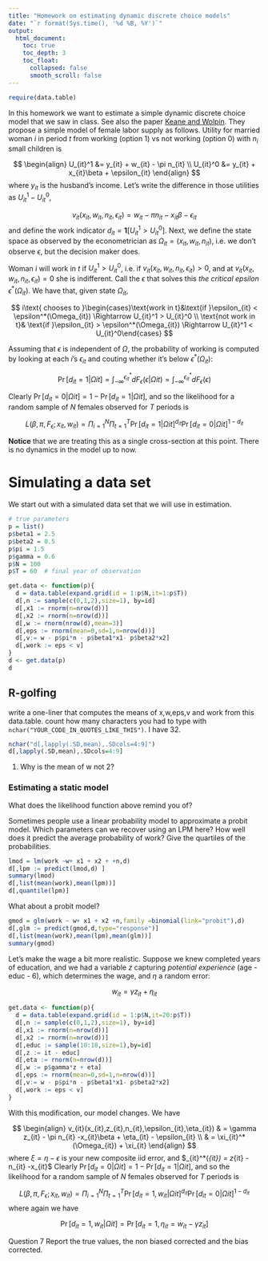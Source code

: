 ```yaml
---
title: "Homework on estimating dynamic discrete choice models"
date: "`r format(Sys.time(), '%d %B, %Y')`"
output:
  html_document:
    toc: true
    toc_depth: 3
    toc_float:
      collapsed: false
      smooth_scroll: false
---
```


```r
require(data.table)
```

In this homework we want to estimate a simple dynamic discrete choice model that we saw in class. See also the paper [Keane and Wolpin](). They propose a simple model of female labor supply as follows. Utility for married woman $i$ in period $t$ from working (option 1) vs not working (option 0) with $n_i$ small children is

$$
\begin{align}
U_{it}^1 &= y_{it} + w_{it} - \pi n_{it} \\
U_{it}^0 &= y_{it} + x_{it}\beta + \epsilon_{it} 
\end{align}
$$
where $y_{it}$ is the husband's income. Let's write the difference in those utilities as $U_{it}^1 - U_{it}^0$,

$$
v_{it}(x_{it},w_{it},n_{it},\epsilon_{it}) = w_{it} - \pi n_{it} -x_{it}\beta - \epsilon_{it} 
$$
and define the work indicator $d_{it} = \mathbf{1}[U_{it}^1 > U_{it}^0]$. Next, we define the state space as observed by the econometrician as $\Omega_{it} = (x_{it},w_{it},n_{it})$, i.e. we don't observe $\epsilon$, but the decision maker does.

Woman $i$ will work in $t$ if $U_{it}^1 > U_{it}^0$, i.e. if $v_{it}(x_{it},w_{it},n_{it},\epsilon_{it}) > 0$, and at $v_{it}(x_{it},w_{it},n_{it},\epsilon_{it}) = 0$ she is indifferent. Call the $\epsilon$ that solves this *the critical epsilon* $\epsilon^*(\Omega_{it})$. We have that, given state $\Omega_{it}$,

$$
i\text{ chooses to }\begin{cases}\text{work in t}&\text{if }\epsilon_{it} < \epsilon^*(\Omega_{it}) \Rightarrow U_{it}^1 > U_{it}^0 \\
\text{not work in t}& \text{if }\epsilon_{it} > \epsilon^*(\Omega_{it}) \Rightarrow U_{it}^1 < U_{it}^0\end{cases}
$$

Assuming that $\epsilon$ is independent of $\Omega$, the probability of working is computed by looking at each $i$'s $\epsilon_{it}$ and couting whether it's below $\epsilon^*(\Omega_{it})$:

$$
\Pr[d_{it}=1|\Omega{it}] = \int_{-\infty}^{\epsilon_{it}^*} dF_{\epsilon}(\epsilon|\Omega{it}) = \int_{-\infty}^{\epsilon_{it}^*} dF_{\epsilon}(\epsilon)
$$

Clearly $\Pr[d_{it}=0|\Omega{it}] = 1- \Pr[d_{it}=1|\Omega{it}]$, and so the likelihood for a random sample of $N$ females observed for $T$ periods is

$$
L(\beta,\pi,F_{\epsilon};x_{it},w_{it}) = \Pi_{i=1}^N \Pi_{t=1}^T \Pr[d_{it}=1|\Omega{it}]^{d_{it}} \Pr[d_{it}=0|\Omega{it}]^{1-d_{it}}
$$

**Notice** that we are treating this as a single cross-section at this point. There is no dynamics in the model up to now.

# Simulating a data set

We start out with a simulated data set that we will use in estimation.

```r
# true parameters
p = list()
p$beta1 = 2.5
p$beta2 = 0.5
p$pi = 1.5
p$gamma = 0.6
p$N = 100
p$T = 60  # final year of observation

get.data <- function(p){
  d = data.table(expand.grid(id = 1:p$N,it=1:p$T))
  d[,n := sample(c(0,1,2),size=1), by=id]
  d[,x1 := rnorm(n=nrow(d))]
  d[,x2 := rnorm(n=nrow(d))]
  d[,w := rnorm(nrow(d),mean=3)]
  d[,eps := rnorm(mean=0,sd=1,n=nrow(d))]
  d[,v:= w - p$pi*n - p$beta1*x1- p$beta2*x2]
  d[,work := eps < v]
}
d <- get.data(p)
d
```


## R-golfing

write a one-liner that computes the means of x,w,eps,v and work from this data.table. count how many characters you had to type with `nchar("YOUR_CODE_IN_QUOTES_LIKE_THIS")`. I have 32.

```r
nchar("d[,lapply(.SD,mean),.SDcols=4:9]")
d[,lapply(.SD,mean),.SDcols=4:9]
```

1. Why is the mean of w not 2?




### Estimating a static model

What does the likelihood function above remind you of?

Sometimes people use a linear probability model to approximate a probit model. Which parameters can we recover using an LPM here? How well does it predict the average probability of work? Give the quartiles of the probabilities.

```r
lmod = lm(work ~w+ x1 + x2 + +n,d)
d[,lpm := predict(lmod,d) ]
summary(lmod)
d[,list(mean(work),mean(lpm))]
d[,quantile(lpm)]
```

What about a probit model? 

```r
gmod = glm(work ~ w+ x1 + x2 +n,family =binomial(link="probit"),d)
d[,glm := predict(gmod,d,type="response")]
d[,list(mean(work),mean(lpm),mean(glm))]
summary(gmod)
```

Let's make the wage a bit more realistic. Suppose we knew completed years of education, and we had a variable $z$ capturing *potential experience* (age - educ - 6), which determines the wage, and $\eta$ a random error:

$$
w_{it} = \gamma z_{it} + \eta_{it}
$$

```r
get.data <- function(p){
  d = data.table(expand.grid(id = 1:p$N,it=20:p$T))
  d[,n := sample(c(0,1,2),size=1), by=id]
  d[,x1 := rnorm(n=nrow(d))]
  d[,x2 := rnorm(n=nrow(d))]
  d[,educ := sample(10:18,size=1),by=id]
  d[,z := it - educ]
  d[,eta := rnorm(n=nrow(d))]
  d[,w := p$gamma*z + eta]
  d[,eps := rnorm(mean=0,sd=1,n=nrow(d))]
  d[,v:= w - p$pi*n - p$beta1*x1- p$beta2*x2]
  d[,work := eps < v]
}
```

With this modification, our model changes. We have

$$
\begin{align}
v_{it}(x_{it},z_{it},n_{it},\epsilon_{it},\eta_{it}) & = \gamma z_{it} - \pi n_{it} -x_{it}\beta + \eta_{it} - \epsilon_{it} \\
& = \xi_{it}^*(\Omega_{it}) + \xi_{it}
\end{align}
$$
where $\xi = \eta-\epsilon$ is your new composite iid error, and $\xi_{it}^*(\Omega_{it}) = \gamma z_{it} - \pi n_{it} -x_{it}\beta $
Clearly $\Pr[d_{it}=0|\Omega{it}] = 1- \Pr[d_{it}=1|\Omega{it}]$, and so the likelihood for a random sample of $N$ females observed for $T$ periods is

$$
L(\beta,\pi,F_{\epsilon};x_{it},w_{it}) = \Pi_{i=1}^N \Pi_{t=1}^T \Pr[d_{it}=1,w_{it}|\Omega{it}]^{d_{it}} \Pr[d_{it}=0|\Omega{it}]^{1-d_{it}}
$$
where again we have 

$$
\Pr[d_{it}=1,w_{it}|\Omega{it}] = \Pr[d_{it}=1,\eta_{it} = w_{it} - \gamma z_{it}]
$$


<span class="label label-success">Question 7</span> Report the true values, the non biased corrected and the bias corrected. 






